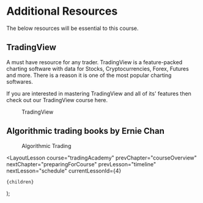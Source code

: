 
# Additional Resources

The below resources will be essential to this course.

## TradingView

A must have resource for any trader. TradingView is a feature-packed charting software with data for Stocks, Cryptocurrencies, Forex, Futures and more. There is a reason it is one of the most popular charting softwares.

If you are interested in mastering TradingView and all of its' features then check out our TradingView course here.

<figure>
  <Image
    src="/images/courses/tradingAcademy/courseOverview/tradingViewLogo.webp"
    height={315}
    width={468}
    alt=""
  />
  <figcaption>TradingView</figcaption>
</figure>

## Algorithmic trading books by Ernie Chan

<figure>
  <Image
    src="/images/courses/tradingAcademy/courseOverview/algorithmicTradingLogo.webp"
    height={296}
    width={468}
    alt=""
  />
  <figcaption>Algorithmic Trading</figcaption>
</figure>

  <LayoutLesson
    course="tradingAcademy"
    prevChapter="courseOverview"
    nextChapter="preparingForCourse"
    prevLesson="timeline"
    nextLesson="schedule"
    currentLessonId={4}
  >
    {children}
  </LayoutLesson>
);
